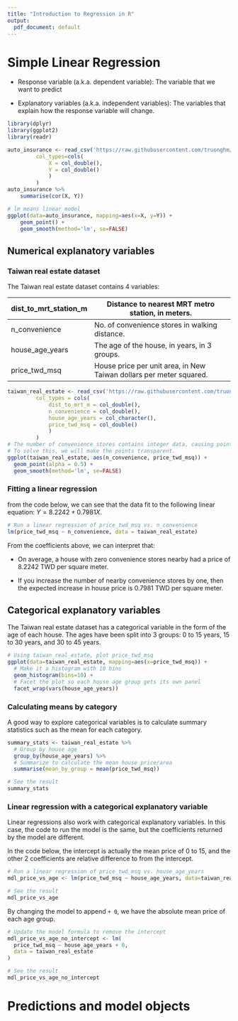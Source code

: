```yaml
---
title: "Introduction to Regression in R"
output:
  pdf_document: default
---
```


# Simple Linear Regression

- Response variable (a.k.a. dependent variable): The variable that we want to predict

- Explanatory variables (a.k.a. independent variables): The variables that explain how the response variable will change.

```r
library(dplyr)
library(ggplot2)
library(readr)

auto_insurance <- read_csv('https://raw.githubusercontent.com/truonghm/DataCamp/main/Statistician_with_R/3_Introduction_to_Regression_in_R/sweden_auto_insurance.csv', 
         col_types=cols(
             X = col_double(),
             Y = col_double()
             )
         )
auto_insurance %>%
    summarise(cor(X, Y))

# lm means linear model
ggplot(data=auto_insurance, mapping=aes(x=X, y=Y)) +
    geom_point() +
    geom_smooth(method='lm', se=FALSE)
```

## Numerical explanatory variables 

### Taiwan real estate dataset

The Taiwan real estate dataset contains 4 variables:

| dist_to_mrt_station_m | Distance to nearest MRT metro station, in meters.                   |
|-----------------------|---------------------------------------------------------------------|
| n_convenience         | No. of convenience stores in walking distance.                      |
| house_age_years       | The age of the house, in years, in 3 groups.                        |
| price_twd_msq         | House price per unit area, in New Taiwan dollars per meter squared. |

```r
taiwan_real_estate <- read_csv('https://raw.githubusercontent.com/truonghm/DataCamp/main/Statistician_with_R/3_Introduction_to_Regression_in_R/taiwan_real_estate.csv', 
         col_types = cols(
             dist_to_mrt_m = col_double(),
             n_convenience = col_double(),
             house_age_years = col_character(),
             price_twd_msq = col_double()
             )
         )
# The number of convenience stores contains integer data, causing points to overlap. 
# To solve this, we will make the points transparent.
ggplot(taiwan_real_estate, aes(n_convenience, price_twd_msq)) +
  geom_point(alpha = 0.5) +
  geom_smooth(method='lm', se=FALSE)
```

### Fitting a linear regression

from the code below, we can see that the data fit to the following linear equation: $Y = 8.2242 + 0.7981  X$.

```r
# Run a linear regression of price_twd_msq vs. n_convenience
lm(price_twd_msq ~ n_convenience, data = taiwan_real_estate)
```

From the coefficients above, we can interpret that:

- On average, a house with zero convenience stores nearby had a price of $8.2242$ TWD per square meter.

- If you increase the number of nearby convenience stores by one, then the expected increase in house price is $0.7981$ TWD per square meter.

## Categorical explanatory variables

The Taiwan real estate dataset has a categorical variable in the form of the age of each house. The ages have been split into 3 groups: 0 to 15 years, 15 to 30 years, and 30 to 45 years.

```r
# Using taiwan_real_estate, plot price_twd_msq
ggplot(data=taiwan_real_estate, mapping=aes(x=price_twd_msq)) +
  # Make it a histogram with 10 bins
  geom_histogram(bins=10) +
  # Facet the plot so each house age group gets its own panel
  facet_wrap(vars(house_age_years))
```

### Calculating means by category

A good way to explore categorical variables is to calculate summary statistics such as the mean for each category.

```r
summary_stats <- taiwan_real_estate %>% 
  # Group by house age
  group_by(house_age_years) %>% 
  # Summarize to calculate the mean house price/area
  summarise(mean_by_group = mean(price_twd_msq))

# See the result
summary_stats
```

### Linear regression with a categorical explanatory variable

Linear regressions also work with categorical explanatory variables. In this case, the code to run the model is the same, but the coefficients returned by the model are different.

In the code below, the intercept is actually the mean price of 0 to 15, and the other 2 coefficients are relative difference to from the intercept.

```r
# Run a linear regression of price_twd_msq vs. house_age_years
mdl_price_vs_age <- lm(price_twd_msq ~ house_age_years, data=taiwan_real_estate)

# See the result
mdl_price_vs_age
```

By changing the model to append `+ 0`, we have the absolute mean price of each age group.

```r
# Update the model formula to remove the intercept
mdl_price_vs_age_no_intercept <- lm(
  price_twd_msq ~ house_age_years + 0, 
  data = taiwan_real_estate
)

# See the result
mdl_price_vs_age_no_intercept
```


# Predictions and model objects

